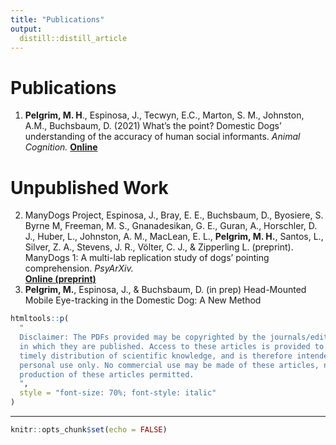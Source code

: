 ```yaml
---
title: "Publications"
output:
  distill::distill_article
---
```


# Publications
1. **Pelgrim, M. H**., Espinosa, J., Tecwyn, E.C., Marton, S. M., Johnston, A.M., Buchsbaum, D. (2021) What’s the point? Domestic Dogs’ understanding of the accuracy of human social informants. *Animal Cognition.*\ [**Online**](https://doi.org/10.1007/s10071-021-01493-5)

# Unpublished Work
2. ManyDogs Project, Espinosa, J., Bray, E. E., Buchsbaum, D., Byosiere, S.  Byrne M, Freeman, M. S., Gnanadesikan, G. E.,  Guran, A., Horschler, D. J., Huber, L., Johnston, A. M., MacLean, E. L., **Pelgrim, M. H.**, Santos, L., Silver, Z. A., Stevens, J. R., Völter, C. J., & Zipperling L. (preprint). ManyDogs 1: A multi-lab replication study of dogs’ pointing comprehension. *PsyArXiv.*\
    [**Online (preprint)**](https://psyarxiv.com/f86jq/)
3. **Pelgrim, M.**, Espinosa, J., & Buchsbaum, D. (in prep) Head-Mounted Mobile Eye-tracking in the Domestic Dog: A New Method

```r
htmltools::p(
  "
  Disclaimer: The PDFs provided may be copyrighted by the journals/edited volumes
  in which they are published. Access to these articles is provided to facilitate
  timely distribution of scientific knowledge, and is therefore intended for your
  personal use only. No commercial use may be made of these articles, nor is mass
  production of these articles permitted.
  ",
  style = "font-size: 70%; font-style: italic"
)
```


---

```r
knitr::opts_chunk$set(echo = FALSE)
```
